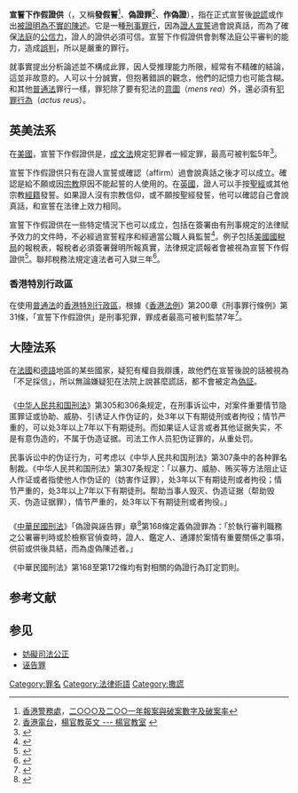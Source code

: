 '''宣誓下作假證供'''（{{lang-en|Perjury}}，又稱'''發假誓'''<ref>[[香港警務處|香港警務處]]，[http://www.police.gov.hk/review/2001/others/pdf/Appendices02b.pdf 二○○○及二○○一年報案與破案數字及破案率]{{dead link|date=2017年11月 |bot=InternetArchiveBot |fix-attempted=yes }}</ref>、'''偽證罪'''<ref>[[香港電台|香港電台]]，[http://www.rthk.org.hk/elearning/yangtl/studyroom_topic4_p23.htm 楊官教英文 --- 楊官教室] {{Wayback|url=http://www.rthk.org.hk/elearning/yangtl/studyroom_topic4_p23.htm |date=20160616141223 }}</ref>、'''作偽證'''），指在正式宣誓後[[謊言|說謊]]或作出[[虛假陳述|被證明為不實的陳述]]。它是一種[[刑事罪行|刑事罪行]]，因為[[證人|證人]][[宣誓|宣誓]]過會說真話，而為了確保[[法庭|法庭]]的[[公信力|公信力]]，證人的證供必須可信。宣誓下作假證供會剝奪法庭公平審判的能力，造成[[誤判|誤判]]，所以是嚴重的罪行。

就事實提出分析論述並不構成此罪，因人受推理能力所限，經常有不精確的結論，這並非故意的。人可以十分誠實，但抱著錯誤的觀念，他們的記憶力也可能含糊。和其他[[普通法|普通法]]罪行一樣，罪犯除了要有犯法的[[意思表示|意圖]]（''mens rea''）外，還必須有[[犯罪行為|犯罪行為]]（''actus reus''）。

== 英美法系 ==
在[[美國|美國]]，宣誓下作假證供是{{Tsl|en|Federal crime in the United States|聯邦罪行}}，[[成文法|成文法]]規定犯罪者一經定罪，最高可被判監5年<ref>{{Cite web |url=http://www.law.cornell.edu/uscode/18/1621.html |title=US CODE  Title 18,1621. Perjury generally |accessdate=2008-05-03 |archive-date=2012-02-01 |archive-url=https://web.archive.org/web/20120201114327/http://www.law.cornell.edu/uscode/18/1621.html |dead-url=no }}</ref>。

宣誓下作假證供只有在證人宣誓或確認（affirm）過會說真話之後才可以成立。確認是給不願或因[[宗教|宗教]]原因不能起誓的人使用的。在[[英國|英國]]，證人可以手按[[聖經|聖經]]或其他宗教[[經籍|經籍]]發誓。如果證人沒有宗教信仰，或不願按聖經發誓，他可以確認自己會說真話，和宣誓在法律上效力相同。

宣誓下作假證供在一些特定情況下也可以成立，包括在簽署由有刑事規定的法律賦予效力的文件時，不必經過宣誓程序和經適當公職人員監誓<ref>{{Cite web |url=http://www.law.cornell.edu/uscode/28/1746.html |title=US CODE  Title 28,1746. Unsworn declarations under penalty of perjury |accessdate=2008-05-03 |archive-date=2012-02-01 |archive-url=https://web.archive.org/web/20120201113756/http://www.law.cornell.edu/uscode/28/1746.html |dead-url=no }}</ref>。例子包括[[美國國稅局|美國國稅局]]的報稅表，報稅者必須簽署聲明所報真實，法律規定謊報者會被視為宣誓下作假證供<ref>{{Cite web |url=http://www.law.cornell.edu/uscode/26/6065.html |title=US CODE  Title 26,6065. Verification of returns |accessdate=2008-05-03 |archive-date=2011-12-30 |archive-url=https://web.archive.org/web/20111230091038/http://www.law.cornell.edu/uscode/26/6065.html |dead-url=no }}</ref>。聯邦稅務法規定違法者可入獄三年<ref>{{Cite web |url=http://www.law.cornell.edu/uscode/26/7206.html#1 |title=US CODE  Title 26,7206. Fraud and false statements |accessdate=2008-05-03 |archive-date=2012-01-13 |archive-url=https://web.archive.org/web/20120113222431/http://www.law.cornell.edu/uscode/26/7206.html#1 |dead-url=no }}</ref>。

=== 香港特別行政區 ===
在使用[[普通法|普通法]]的[[香港特別行政區|香港特別行政區]]，根據《[[香港法例|香港法例]]》第200章《刑事罪行條例》第31條，「宣誓下作假證供」是刑事犯罪，罪成者最高可被判監禁7年<ref>{{Cite web |url=http://www.hklii.org/hk/legis/cord/200/s31.html |title=《刑事罪行條例》 - SECT 31 宣誓下作假證供 |accessdate=2008-05-03 |archive-date=2008-10-18 |archive-url=https://web.archive.org/web/20081018203940/http://www.hklii.org/hk/legis/cord/200/s31.html |dead-url=yes }}</ref>。

== 大陸法系 ==
{{Wikisourcelang|de|Meineid}}

在[[法國|法國]]和[[德語|德語]]地區的某些國家，疑犯有權自我辯護，故他們在宣誓後說的話被視為「不足採信」，所以無論嫌疑犯在法院上說甚麼謊話，都不會被定為[[偽証|偽証]]。

=== {{PRC}} ===
{{Wikisource|中华人民共和国刑法#第二节　妨害司法罪}}

《[[中华人民共和国刑法|中华人民共和国刑法]]》第305和306条规定，在刑事诉讼中，对案件重要情节隐匿罪证或协助、威胁、引诱证人作伪证的，处3年以下有期徒刑或者拘役；情节严重的，可以处3年以上7年以下有期徒刑。而如果证人证言或者其他证据失实，不是有意伪造的，不属于伪造证据。司法工作人员犯伪证罪的，从重处罚。

民事诉讼中的伪证行为，可考虑以《中华人民共和国刑法》第307条中的各种罪名制裁。《中华人民共和国刑法》第307条规定：「以暴力、威胁、贿买等方法阻止证人作证或者指使他人作伪证的（妨害作证罪），处3年以下有期徒刑或者拘役；情节严重的，处3年以上7年以下有期徒刑。帮助当事人毁灭、伪造证据（帮助毁灭、伪造证据罪），情节严重的，处3年以下有期徒刑或者拘役。」

=== {{ROC}} ===
{{See also|誣告罪 (中華民國)}}

《[[中華民國刑法|中華民國刑法]]》「偽證與誣告罪」章<ref>{{Cite web |url=http://law.moj.gov.tw/Scripts/Query4B.asp?Lcode=C0000001&LCC=2&LCNO=168 |title=全國法規資料庫，中華民國刑法，偽證與誣告罪章 |accessdate=2008-12-04 |archive-date=2012-07-29 |archive-url=https://archive.is/20120729201858/http://law.moj.gov.tw/Scripts/Query4B.asp?Lcode=C0000001&LCC=2&LCNO=168 |dead-url=no }}</ref>第168條定義偽證罪為：「於執行審判職務之公署審判時或於檢察官偵查時，證人、鑑定人、通譯於案情有重要關係之事項，供前或供後具結，而為虛偽陳述者。」

《中華民國刑法》第168至第172條均有對相關的偽證行為訂定罰則。

== 参考文献 ==
{{Reflist|30em}}

== 参见 ==
{{Portal|法律}}
* [[妨礙司法公正|妨礙司法公正]]
* [[诬告罪|诬告罪]]

[[Category:罪名|Category:罪名]]
[[Category:法律術語|Category:法律術語]]
[[Category:撒謊|Category:撒謊]]